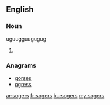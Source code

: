 ==English==

===Noun===
{{head|en|plural}}uguugguugugug


# {{plural of|soger|lang=en}}

===Anagrams===
* [[gorses#English|gorses]]
* [[ogress#English|ogress]]

[[ar:sogers]]
[[fr:sogers]]
[[ku:sogers]]
[[my:sogers]]